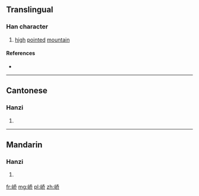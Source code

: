{{also|嶠}}
==Translingual==

===Han character===
{{Han char|rn=46|rad=山|as=06|sn=9|four=|canj=山竹大中 (UHKL)|ids=⿰[[山]][[乔]]}}

# [[high]] [[point]]ed [[mountain]]

====References====
* {{Han ref|kx=0311.061|hdz=10770.160|uh=5CE4|ud=23780}}

----

==Cantonese==

===Hanzi===
{{yue-hanzi|jyut=[[giu6]], [[kiu4]]|y=giu6, kiu4|tra=嶠}}

# {{defn|lang=yue|sort=山06}}

----

==Mandarin==

===Hanzi===
{{cmn-hanzi|tra=嶠|pin=[[jiào]] ([[jiao4]])|wg=chiao<sup>4</sup>}}

# {{defn|lang=cmn|sort=山06}}

[[fr:峤]]
[[mg:峤]]
[[pl:峤]]
[[zh:峤]]